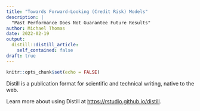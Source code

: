 ```yaml
---
title: "Towards Forward-Looking (Credit Risk) Models"
description: |
  "Past Performance Does Not Guarantee Future Results"
author: Michael Thomas
date: 2022-02-19
output:
  distill::distill_article:
    self_contained: false
draft: true
---
```



```r
knitr::opts_chunk$set(echo = FALSE)
```

Distill is a publication format for scientific and technical writing, native to the web.

Learn more about using Distill at <https://rstudio.github.io/distill>.


